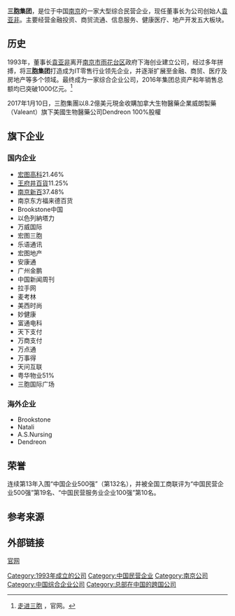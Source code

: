{{Infobox company
| name             = 三胞集团<br>Sanpower Group
| logo             = 
| caption          = 
| type             = 综合企业公司
| traded_as        = 
| genre            = 
| fate             = 
| predecessor      = 
| successor        = 
| foundation       = {{Start date and age|1993}}
| founder          = [[袁亚非|袁亚非]]
| defunct          = 
| location_city    = [[南京|南京]]雨花台区软件大道68号
| location_country = {{CHN}}
| location         = 
| locations        = 
| area_served      = 
| key_people       = [[袁亚非|袁亚非]](董事长)<br>杨怀珍(集团总裁)
| industry         = 金融<br>商贸<br>信息<br>医疗<br>房地产
| products         = 
| services         = 
| revenue          = 1000亿人民币(2016年)
| operating_income = 
| net_income       = 
| aum              = <!-- Only used with financial services companies -->
| assets           = 1000亿人民币(2016年)
| equity           = 
| owner            = 
| num_employees    = 10万，其中海外4万
| parent           = 
| divisions        = 
| subsid           = 宏图高科<br>[[南京新百|南京新百]]<br>万威国际<br>金鹏源康<br>富通电科
| homepage         = {{URL|http://www.sanpowergroup.com/index.html}}
| footnotes        = 
| intl             = 
}}
'''三胞集团'''，是位于中国[[南京|南京]]的一家大型综合民营企业，现任董事长为公司创始人[[袁亚非|袁亚非]]。主要经营金融投资、商贸流通、信息服务、健康医疗、地产开发五大板块。

== 历史 ==
1993年，董事长[[袁亚非|袁亚非]]离开[[南京市|南京市]][[雨花台区|雨花台区]]政府下海创业建立公司，经过多年拼搏，将'''三胞集团'''打造成为IT零售行业领先企业，并逐渐扩展至金融、商贸、医疗及房地产等多个领域。最终成为一家综合企业公司，2016年集团总资产和年销售总额均已突破1000亿元。<ref>[http://www.sanpowergroup.com/about/enter.html 走进三胞] {{Wayback|url=http://www.sanpowergroup.com/about/enter.html |date=20170113024623 }}，官网。</ref>

2017年1月10日，三胞集團以8.2億美元現金收購加拿大生物醫藥企業威朗製藥（Valeant）旗下美國生物醫藥公司Dendreon 100%股權

== 旗下企业 ==
=== 国内企业 ===
*[[宏图高科|宏图高科]]21.46% 
*[[王府井百貨|王府井百貨]]11.25%
*[[南京新百|南京新百]]37.48% 
*南京东方福来德百货
*Brookstone中国
*以色列納塔力
*万威国际
*宏图三胞
*乐语通讯
*宏图地产
*安康通
*广州金鹏
*中国新闻周刊
*拉手网
*麦考林
*美西时尚
*妙健康
*富通电科
*天下支付
*万商支付
*万点通
*万事得
*天问互联
*粤华物业51%
*三胞国际广场

=== 海外企业 ===
*Brookstone
*Natali
*A.S.Nursing
*Dendreon

== 荣誉 ==
连续第13年入围“中国企业500强”（第132名），并被全国工商联评为“中国民营企业500强”第19名、“中国民营服务业企业100强”第10名。

== 参考来源 ==
{{Reflist}}

== 外部链接 ==
[http://www.sanpowergroup.com/index.html 官网]{{Wayback|url=http://www.sanpowergroup.com/index.html |date=20170113001033 }}

[[Category:1993年成立的公司|Category:1993年成立的公司]]
[[Category:中国民营企业|Category:中国民营企业]]
[[Category:南京公司|Category:南京公司]]
[[Category:中国综合企业公司|Category:中国综合企业公司]]
[[Category:总部在中国的跨国公司|Category:总部在中国的跨国公司]]